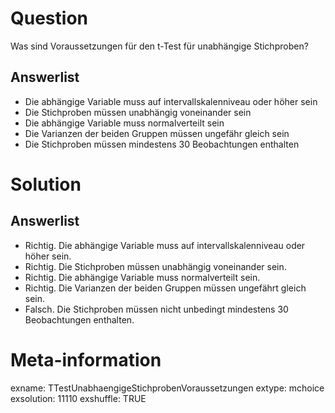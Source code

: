 Question 
======== 

Was sind Voraussetzungen für den t-Test für unabhängige Stichproben?

Answerlist
----------

* Die abhängige Variable muss auf intervallskalenniveau oder höher sein
* Die Stichproben müssen unabhängig voneinander sein
* Die abhängige Variable muss normalverteilt sein
* Die Varianzen der beiden Gruppen müssen ungefähr gleich sein
* Die Stichproben müssen mindestens 30 Beobachtungen enthalten

Solution
========

Answerlist
----------

* Richtig. Die abhängige Variable muss auf intervallskalenniveau oder höher sein.
* Richtig. Die Stichproben müssen unabhängig voneinander sein.
* Richtig. Die abhängige Variable muss normalverteilt sein. 
* Richtig. Die Varianzen der beiden Gruppen müssen ungefährt gleich sein.
* Falsch. Die Stichproben müssen nicht unbedingt mindestens 30 Beobachtungen enthalten.

Meta-information
================
exname: TTestUnabhaengigeStichprobenVoraussetzungen
extype: mchoice 
exsolution: 11110
exshuffle: TRUE
